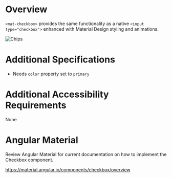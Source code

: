 
<Meta title="Wiki/Chips" />

# **Overview**

`<mat-checkbox>` provides the same functionality as a native `<input type="checkbox">` enhanced with Material Design styling and animations.

<img src={Chips} alt="Chips" />

# **Additional Specifications**

- Needs `color` property set to `primary`

# **Additional Accessibility Requirements**

None

# **Angular Material**

Review Angular Material for current documentation on how to implement the Checkbox component.

https://material.angular.io/components/checkbox/overview
